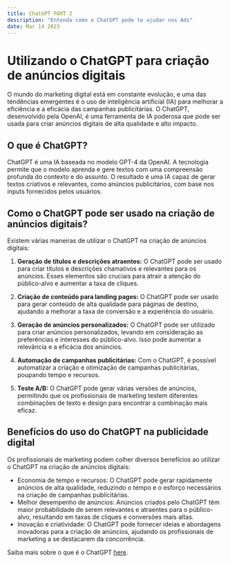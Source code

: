```yaml
---
title: ChatGPT PART 2
description: "Entenda como o ChatGPT pode te ajudar nos Ads"
date: Mar 14 2023
---
```


# Utilizando o ChatGPT para criação de anúncios digitais

O mundo do marketing digital está em constante evolução, e uma das tendências emergentes é o uso de inteligência artificial (IA) para melhorar a eficiência e a eficácia das campanhas publicitárias. O ChatGPT, desenvolvido pela OpenAI, é uma ferramenta de IA poderosa que pode ser usada para criar anúncios digitais de alta qualidade e alto impacto.

## O que é ChatGPT?

ChatGPT é uma IA baseada no modelo GPT-4 da OpenAI. A tecnologia permite que o modelo aprenda e gere textos com uma compreensão profunda do contexto e do assunto. O resultado é uma IA capaz de gerar textos criativos e relevantes, como anúncios publicitários, com base nos inputs fornecidos pelos usuários.

## Como o ChatGPT pode ser usado na criação de anúncios digitais?

Existem várias maneiras de utilizar o ChatGPT na criação de anúncios digitais:

1. **Geração de títulos e descrições atraentes:** O ChatGPT pode ser usado para criar títulos e descrições chamativos e relevantes para os anúncios. Esses elementos são cruciais para atrair a atenção do público-alvo e aumentar a taxa de cliques.

2. **Criação de conteúdo para landing pages:** O ChatGPT pode ser usado para gerar conteúdo de alta qualidade para páginas de destino, ajudando a melhorar a taxa de conversão e a experiência do usuário.

3. **Geração de anúncios personalizados:** O ChatGPT pode ser utilizado para criar anúncios personalizados, levando em consideração as preferências e interesses do público-alvo. Isso pode aumentar a relevância e a eficácia dos anúncios.

4. **Automação de campanhas publicitárias:** Com o ChatGPT, é possível automatizar a criação e otimização de campanhas publicitárias, poupando tempo e recursos.

5. **Teste A/B:** O ChatGPT pode gerar várias versões de anúncios, permitindo que os profissionais de marketing testem diferentes combinações de texto e design para encontrar a combinação mais eficaz.

## Benefícios do uso do ChatGPT na publicidade digital

Os profissionais de marketing podem colher diversos benefícios ao utilizar o ChatGPT na criação de anúncios digitais:

- Economia de tempo e recursos: O ChatGPT pode gerar rapidamente anúncios de alta qualidade, reduzindo o tempo e o esforço necessários na criação de campanhas publicitárias.
- Melhor desempenho de anúncios: Anúncios criados pelo ChatGPT têm maior probabilidade de serem relevantes e atraentes para o público-alvo, resultando em taxas de cliques e conversões mais altas.
- Inovação e criatividade: O ChatGPT pode fornecer ideias e abordagens inovadoras para a criação de anúncios, ajudando os profissionais de marketing a se destacarem da concorrência.


Saiba mais sobre o que é o ChatGPT [here](/posts/example-post).
